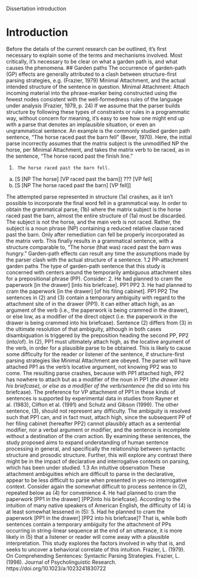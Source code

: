 Dissertation introduction

<!--
%This is the first content section

%Previous section: Front matter
%Following section: Background
-->
# Introduction
Before the details of the current research can be outlined, it’s first necessary to explain some of the terms and mechanisms involved. Most critically, it’s necessary to be clear on what a garden path is, and what causes the phenomena.
## Garden paths
 The occurrence of garden-path (GP) effects are generally attributed to a clash between structure-first parsing strategies, e.g. (Frazier, 1979) Minimal Attachment, and the actual intended structure of the sentence in question.
Minimal Attachment: Attach incoming material into the phrase-marker being constructed using the fewest nodes consistent with the well-formedness rules of the language under analysis (Frazier, 1979, p. 24)
If we assume that the parser builds structure by following these types of constraints or rules in a programmatic way, without concern for meaning, it’s easy to see how one might end up with a parse that denotes an implausible situation, or even an ungrammatical sentence. An example is the commonly studied garden path sentence, “The horse raced past the barn fell” (Bever, 1970). Here, the initial parse incorrectly assumes that the matrix subject is the unmodified NP the horse, per Minimal Attachment, and takes the matrix verb to be raced, as in the sentence, “The horse raced past the finish line.”

1.  	The horse raced past the barn fell.
(a)	[S [NP The horse] [VP raced past the barn]]	???  [VP fell]
(b)	[S [NP The horse raced past the barn] [VP fell]]

The attempted parse represented in structure (1a) crashes, as it isn’t possible to incorporate the final word fell in a grammatical way. In order to obtain the grammatical parse, (1b) where the matrix subject is the horse raced past the barn, almost the entire structure of (1a) must be discarded. The subject is not the horse, and the main verb is not raced. Rather, the subject is a noun phrase (NP) containing a reduced relative clause raced past the barn. Only after remediation can fell be properly incorporated as the matrix verb. This finally results in a grammatical sentence, with a structure comparable to, “The horse (that was) raced past the barn was hungry.” Garden-path effects can result any time the assumptions made by the parser clash with the actual structure of a sentence. 
1.2 PP-attachment garden paths
The type of garden-path sentence that this study is concerned with centers around the temporarily ambiguous attachment sites for a prepositional phrase (PP). Consider:
2. He had planned to cram the paperwork [in the drawer] [into his briefcase].
						PP1		  PP2
3. He had planned to cram the paperwork [in the drawer] [of his filing cabinet].
						PP1		  PP2
The sentences in (2) and (3) contain a temporary ambiguity with regard to the attachment site of in the drawer (PP1). It can either attach high, as an argument of the verb (i.e., the paperwork is being crammed in the drawer), or else low, as a modifier of the direct object (i.e. the paperwork in the drawer is being crammed into his briefcase). Sentence (2) differs from (3) in the ultimate resolution of that ambiguity, although in both cases disambiguation is triggered by the preposition heading the second PP, PP2 (into/of).
In (2), PP1 must ultimately attach high, as the locative argument of the verb, in order for a plausible parse to be obtained. This is likely to cause some difficulty for the reader or listener of the sentence, if structure-first parsing strategies like Minimal Attachment are obeyed. The parser will have attached PP1 as the verb’s locative argument, not knowing PP2 was to come. The resulting parse crashes, because with PP1 attached high, PP2 has nowhere to attach but as a modifier of the noun in PP1 (*the drawer into his briefcase), or else as a modifier of the verb/sentence (*he did so into his briefcase). The preference for VP attachment of PP1 in these kinds of sentences is supported by experimental data in studies from Rayner et al. (1983), Clifton et al. (1991) and Schutz and Gibson (1999). 
The other sentence, (3), should not represent any difficulty. The ambiguity is resolved such that PP1 can, and in fact must, attach high, since the subsequent PP of her filing cabinet (hereafter PP2) cannot plausibly attach as a sentential modifier, nor a verbal argument or modifier, and the sentence is incomplete without a destination of the cram action. By examining these sentences, the study proposed aims to expand understanding of human sentence processing in general, and specifically the relationship between syntactic structure and prosodic structure. Further, this will explore any contrast there might be in the impact of declarative and interrogative contexts on parsing, which has been under studied.
1.3 An intuitive observation
These attachment ambiguities which are difficult to parse in the declarative, appear to be less difficult to parse when presented in yes-no interrogative context. Consider again the somewhat difficult to process sentence in (2), repeated below as (4) for convenience
4. 	He had planned to cram the paperwork [PP1 in the drawer] 
[PP2into his  briefcase].
According to the intuition of many native speakers of American English, the difficulty of (4) is at least somewhat lessened in (5):
5. Had he planned to cram the paperwork [PP1 in the drawer] 
[PP2 into his briefcase]?
That is, while both sentences contain a temporary ambiguity for the attachment of PPs occurring in string-linear sequence at the end of an utterance, it is more likely in (5) that a listener or reader will come away with a plausible interpretation. This study explores the factors involved in why that is, and seeks to uncover a behavioral correlate of this intuition.
Frazier, L. (1979). On Comprehending Sentences: Syntactic Parsing Strategies.
Frazier, L. (1998). Journal of Psycholinguistic Research. https://doi.org/10.1023/a:1023241830722

